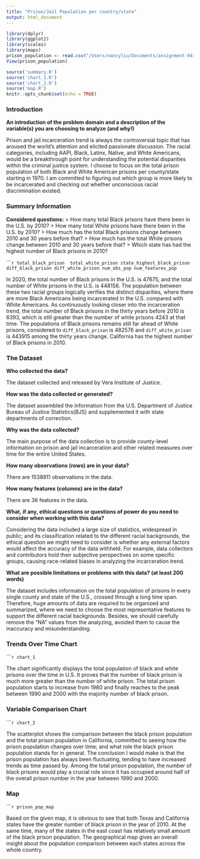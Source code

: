 ```yaml
---
title: "Prison/Jail Population per country/state"
output: html_document
---
```


```r
library(dplyr)
library(ggplot2)
library(scales)
library(maps)
prison_population <- read.csv("/Users/nancyliu/Documents/assignment-04-NancyLiu2002/Dataset about prison population per county and state.csv")
View(prison_population)

source('summary.R')
source('chart_1.R')
source('chart_2.R')
source('map.R')
knitr::opts_chunk$set(echo = TRUE)
```

### Introduction
**An introduction of the problem domain and a description of the variable(s) you are choosing to analyze (and why!)**

Prison and jail incarceration trend is always the controversial topic that has aroused the world's attention and elicited passionate discussion. The racial categories, including AAPI, Black, Latinx, Native, and White Americans, would be a breakthrough point for understanding the potential disparities within the criminal justice system. I choose to focus on the total prison population of both Black and White American prisons per county/state starting in 1970. I am committed to figuring out which group is more likely to be incarcerated and checking out whether unconscious racial discrimination existed.

### Summary Information

**Considered questions:**
> How many total Black  prisons have there been in the U.S. by 2010?
> How many total White prisons have there been in the U.S. by 2010?
> How much has the total Black prisons change between 2010 and 30 years before that?
> How much has the total White prisons change between 2010 and 30 years before that?
> Which state has had the highest number of Black prisons in 2010?

``````r
total_black_prison 
total_white_prison
state_highest_black_prison 
diff_black_prison
diff_white_prison
num_obs_pop
num_features_pop
```

In 2020, the total number of Black prisons in the U.S. is 47675, and the total number of White prisons in the U.S. is 448158. The population between these two racial groups logically verifies the distinct disparities, where there are more Black Americans being incarcerated in the U.S. compared with White Americans. As continuously looking closer into the incarceration trend, the total number of Black prisons in the thirty years before 2010 is 6393, which is still greater than the number of white prisons 4243 at that time. The populations of Black prisons remains still far ahead of White prisons, considered to `diff_black_prison` is 482576 and `diff_white_prison` is 443915 among the thirty years change. California has the highest number of Black prisons in 2010.

### The Dataset

**Who collected the data?**

The dataset collected and released by Vera Institute of Justice.

**How was the data collected or generated?**

The dataset assembled the information from the U.S. Department of Justice Bureau of Justice Statistics(BJS) and supplemented it with state departments of correction.

**Why was the data collected?**

The main purpose of the data collection is to provide county-level information on prison and jail incarceration and other related measures over time for the entire United States.

**How many observations (rows) are in your data?**  

There are 1538811 observations in the data.

**How many features (columns) are in the data?**  

There are 36 features in the data.

**What, if any, ethical questions or questions of power do you need to consider when working with this data?**

Considering the data included a large size of statistics, widespread in public; and its classification related to the different racial backgrounds, the ethical question we might need to consider is whether any external factors would affect the accuracy of the data withheld. For example, data collectors and contributors hold their subjective perspectives on some specific groups, causing race-related biases in analyzing the incarceration trend.

**What are possible limitations or problems with this data? (at least 200 words)**

The dataset includes information on the total population of prisons in every single county and state of the U.S., crossed through a long time span. Therefore, huge amounts of data are required to be organized and summarized, where we need to choose the most representative features to support the different racial backgrounds. Besides, we should carefully remove the "NA" values from the analyzing, avoided them to cause the inaccuracy and misunderstanding.


### Trends Over Time Chart
``````r
chart_1
```

The chart significantly displays the total population of black and white prisons over the time in U.S. It proves that the number of black prison is much more greater than the number of white prison. The total prison population starts to increase from 1980 and finally reaches to the peak between 1990 and 2000 with the majority number of black prison.


### Variable Comparison Chart
``````r
chart_2
```

The scatterplot shows the comparison between the black prison population and the total prison population in California, committed to seeing how the prison population changes over time; and what role the black prison population stands for in general. The conclusion I would make is that the prison population has always been fluctuating, tending to have increased trends as time passed by. Among the total prison population, the number of black prisons would play a crucial role since it has occupied around half of the overall prison number in the year between 1990 and 2000.  

### Map
``````r
prison_pop_map
```

Based on the given map, it is obvious to see that both Texas and California states have the greater number of black prison in the year of 2010. At the same time, many of the states in the east coast has relatively small amount of the black prison population. The geographical map gives an overall insight about the population comparison between each states across the whole country.  
